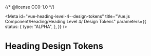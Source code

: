 {/* @license CC0-1.0 */}


<Meta
  id="vue-heading-level-4--design-tokens"
  title="Vue.js Component/Heading/Heading Level 4/ Design Tokens"
  parameters={{
    status: {
      type: "ALPHA",
    },
  }}
/>

# Heading Design Tokens

<ComponentTokensSection tokens={tokens} definition={tokensDefinitionHeading4} component="utrecht-heading-level-4" />
